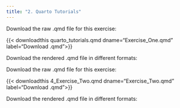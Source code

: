 ```yaml
---
title: "2. Quarto Tutorials"
---
```


Download the raw .qmd file for this exercise:

{{< downloadthis quarto_tutorials.qmd dname="Exercise_One.qmd" label="Download .qmd">}}

Download the rendered .qmd file in different formats:


Download the raw .qmd file for this exercise:

{{< downloadthis 4_Exercise_Two.qmd dname="Exercise_Two.qmd" label="Download .qmd">}}

Download the rendered .qmd file in different formats:

